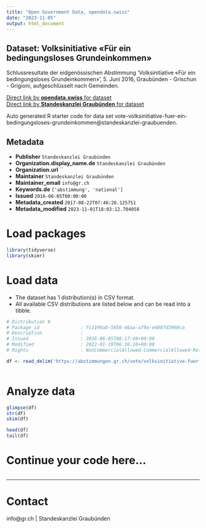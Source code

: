 ```yaml
---
title: "Open Government Data, opendata.swiss"
date: "2023-11-05"
output: html_document
---
```


## Dataset: Volksinitiative «Für ein bedingungsloses Grundeinkommen»

Schlussresultate der eidgenössischen Abstimmung 'Volksinitiative «Für ein bedingungsloses Grundeinkommen»', 5. Juni 2016, Graubünden - Grischun - Grigioni, aufgeschlüsselt nach Gemeinden.

[Direct link by **opendata.swiss** for dataset](https://opendata.swiss/de/dataset/volksinitiative-fur-ein-bedingungsloses-grundeinkommen)<br>
[Direct link by **Standeskanzlei Graubünden** for dataset](https://abstimmungen.gr.ch/vote/volksinitiative-fuer-ein-bedingungsloses-grundeinkommen/data)

Auto generated R starter code for data set vote-volksinitiative-fuer-ein-bedingungsloses-grundeinkommen@standeskanzlei-graubuenden.

## Metadata

- **Publisher** `Standeskanzlei Graubünden`
- **Organization.display_name.de** `Standeskanzlei Graubünden`
- **Organization.url** ``
- **Maintainer** `Standeskanzlei Graubünden`
- **Maintainer_email** `info@gr.ch`
- **Keywords.de** `['abstimmung', 'national']`
- **Issued** `2016-06-05T00:00:00`
- **Metadata_created** `2017-08-22T07:46:26.125751`
- **Metadata_modified** `2023-11-01T18:03:12.704058`


# Load packages

```r

library(tidyverse)
library(skimr)

```

# Load data

-   The dataset has 1 distribution(s) in CSV format.
-   All available CSV distributions are listed below and can be read into a tibble.

```r

# Distribution 0
# Package_id               : fc2196ab-5958-46aa-a79a-e4807d3960ca
# Description              : 
# Issued                   : 2016-06-05T08:17:48+00:00
# Modified                 : 2022-01-19T06:36:18+00:00
# Rights                   : NonCommercialAllowed-CommercialAllowed-ReferenceRequired

df <- read_delim('https://abstimmungen.gr.ch/vote/volksinitiative-fuer-ein-bedingungsloses-grundeinkommen/data-csv')



```

# Analyze data

```r

glimpse(df)
str(df)
skim(df)

head(df)
tail(df)

```

# Continue your code here...

```r

```

------------------------------------------------------------------------

# Contact

info@gr.ch | Standeskanzlei Graubünden
